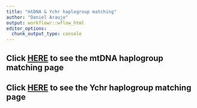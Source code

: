 ```yaml
---
title: "mtDNA & Ychr haplogroup matching"
author: "Daniel Araujo"
output: workflowr::wflow_html
editor_options:
  chunk_output_type: console
---
```


## Click [HERE](mchr_haplo.html) to see the mtDNA haplogroup matching page

## Click [HERE](ychr_haplo.html) to see the Ychr haplogroup matching page
